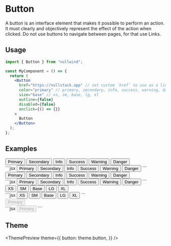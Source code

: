 

<Meta
  title="Button"
  description="A button is an interface element that makes it possible to perform an action."
/>

# Button

A button is an interface element that makes it possible to perform an action. It must clearly and
objectively represent the effect of the action when clicked. Do not use buttons to navigate between
pages, for that use Links.

## Usage

```jsx
import { Button } from "nullwind";

const MyComponent = () => {
  return (
    <Button
      href="https://nullstack.app" // set custom `href` to use as a link
      color="primary" // primary, secondary, info, success, warning, danger
      size="base" // xs, sm, base, lg, xl
      outline={false}
      disabled={false}
      onclick={() => {}}
    >
      Button
    </Button>
  );
};
```

## Examples

<Playground title="Colors">
  <Playground.Preview>
    <div class="flex flex-wrap gap-5 justify-center items-center">
      <Button>Primary</Button>
      <Button color="secondary">Secondary</Button>
      <Button color="info">Info</Button>
      <Button color="success">Success</Button>
      <Button color="warning">Warning</Button>
      <Button color="danger">Danger</Button>
    </div>
  </Playground.Preview>
  <Playground.Code>
    ```jsx
    <Button>Primary</Button>
    <Button color="secondary">Secondary</Button>
    <Button color="info">Info</Button>
    <Button color="success">Success</Button>
    <Button color="warning">Warning</Button>
    <Button color="danger">Danger</Button>
    ```
  </Playground.Code>
</Playground>

<Playground title="Outline">
  <Playground.Preview>
    <div class="flex flex-wrap gap-5 justify-center items-center">
      <Button outline>Primary</Button>
      <Button outline color="secondary">
        Secondary
      </Button>
      <Button outline color="info">
        Info
      </Button>
      <Button outline color="success">
        Success
      </Button>
      <Button outline color="warning">
        Warning
      </Button>
      <Button outline color="danger">
        Danger
      </Button>
    </div>
  </Playground.Preview>
  <Playground.Code>
    ```jsx
    <Button outline>Primary</Button>
    <Button outline color="secondary">
      Secondary
    </Button>
    <Button outline color="info">
      Info
    </Button>
    <Button outline color="success">
      Success
    </Button>
    <Button outline color="warning">
      Warning
    </Button>
    <Button outline color="danger">
      Danger
    </Button>
    ```
  </Playground.Code>
</Playground>

<Playground title="Sizes">
  <Playground.Preview>
    <div class="flex flex-wrap gap-5 justify-center items-center">
      <Button size="xs">XS</Button>
      <Button size="sm">SM</Button>
      <Button size="base">Base</Button>
      <Button size="lg">LG</Button>
      <Button size="xl">XL</Button>
    </div>
  </Playground.Preview>
  <Playground.Code>
    ```jsx
    <Button size="xs">XS</Button>
    <Button size="sm">SM</Button>
    <Button size="base">Base</Button>
    <Button size="lg">LG</Button>
    <Button size="xl">XL</Button>
    ```
  </Playground.Code>
</Playground>

<Playground title="Disabled">
  <Playground.Preview>
    <div class="flex flex-wrap gap-5 justify-center items-center">
      <Button disabled>Primary</Button>
    </div>
  </Playground.Preview>
  <Playground.Code>
    ```jsx
    <Button disabled>Primary</Button>
    ```
  </Playground.Code>
</Playground>

## Theme

<ThemePreview
  theme={{
    button: theme.button,
  }}
/>
